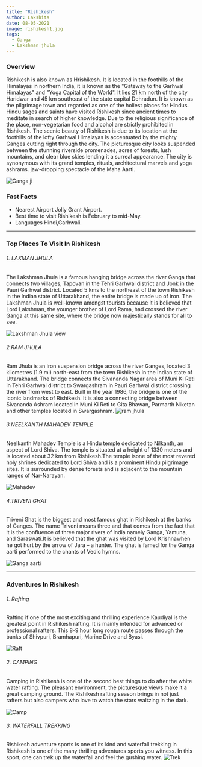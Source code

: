 ```yaml
---
title: "Rishikesh"
author: Lakshita
date: 08-05-2021
image: rishikesh1.jpg
tags:
  - Ganga
  - Lakshman jhula
---
```

### Overview
Rishikesh is also known as Hrishikesh. It is located in the foothills of the Himalayas in northern India, it is known as the "Gateway to the Garhwal Himalayas" and "Yoga Capital of the World". It lies 21 km  north of the city Haridwar and 45 km southeast of the state capital Dehradun.  It is known as the pilgrimage town and regarded as one of the holiest places for Hindus. Hindu sages and saints have visited Rishikesh since ancient times to meditate in search of higher knowledge.  Due to the religious significance of the place, non-vegetarian food and alcohol are strictly prohibited in Rishikesh. The scenic beauty of Rishikesh is due to its location at the foothills of the lofty Garhwal Himalayas is accentuated by the mighty Ganges cutting right through the city. The picturesque city looks suspended between the stunning riverside promenades, acres of forests, lush mountains, and clear blue skies lending it a surreal appearance. The city is synonymous with its grand temples, rituals, architectural marvels and yoga ashrams. jaw-dropping spectacle of the Maha Aarti.

![Ganga ji](r2.jpg)

### Fast Facts

- Nearest Airport Jolly Grant Airport.
- Best time to visit Rishikesh is February to mid-May.
- Languages Hindi,Garhwali.

------
### Top Places To Visit In Rishikesh




###### 1. LAXMAN JHULA

The Lakshman Jhula is a famous hanging bridge across the river Ganga that connects two villages, Tapovan in the Tehri Garhwal district and Jonk in the Pauri Garhwal district. Located 5 kms to the northeast of the town Rishikesh in the Indian state of Uttarakhand, the entire bridge is made up of iron. The Lakshman Jhula is well-known amongst tourists because it is believed that Lord Lakshman, the younger brother of Lord Rama, had crossed the river Ganga at this same site, where the bridge now majestically stands for all to see.

![Lakshman Jhula view](r1.jpg)

###### 2.RAM JHULA

Ram Jhula is an iron suspension bridge across the river Ganges, located 3 kilometres (1.9 mi) north-east from the town Rishikesh in the Indian state of Uttarakhand. The bridge connects the Sivananda Nagar area of Muni Ki Reti in Tehri Garhwal district to Swargashram in Pauri Garhwal district crossing the river from west to east. Built in the year 1986, the bridge is one of the iconic landmarks of Rishikesh. It is also a connecting bridge between Sivananda Ashram located in Muni Ki Reti to Gita Bhawan, Parmarth Niketan and other temples located in Swargashram.
![ram jhula](r3.png)

###### 3.NEELKANTH MAHADEV TEMPLE

Neelkanth Mahadev Temple is a Hindu temple dedicated to Nilkanth, an aspect of Lord Shiva. The temple is situated at a height of 1330 meters and is located about 32 km from Rishikesh.The temple isone of the most revered holy shrines dedicated to Lord Shiva and is a prominent Hindu pilgrimage sites. It is surrounded by dense forests and is adjacent to the mountain ranges of Nar-Narayan.

![Mahadev](r4.jpg)

###### 4.TRIVENI GHAT

Triveni Ghat is the biggest and most famous ghat in Rishikesh at the banks of Ganges. The name Triveni means three and that comes from the fact that it is the confluence of three major rivers of India namely Ganga, Yamuna, and Saraswati.It is believed that the ghat was visited by Lord Krishnawhen he got hurt by the arrow of Jara – a hunter. The ghat is famed for the Ganga aarti performed to the chants of Vedic hymns.

![Ganga aarti](r5.jpg)

------
### Adventures In Rishikesh

###### 1. Rafting

Rafting  if one of the most exciting and thrilling experience.Kaudiyal is the greatest point in Rishikesh rafting. It is mainly intended for advanced or professional rafters. This 8-9 hour long rough route passes through the banks of Shivpuri, Bramhapuri, Marine Drive and Byasi.

![Raft](r6.jpg)

###### 2. CAMPING

Camping in Rishikesh is one of the second best things to do after the white water rafting. The pleasant environment, the picturesque views make it a great camping ground. The Rishikesh rafting season brings in not just rafters but also campers who love to watch the stars waltzing in the dark.

![Camp](r8.jpg)

###### 3.	 WATERFALL TREKKING

 Rishikesh adventure sports is one of its kind and waterfall trekking in Rishikesh is one of the many thrilling adventures sports you witness. In this sport, one can trek up the waterfall and feel the gushing water.
![Trek](r7.jpg)
